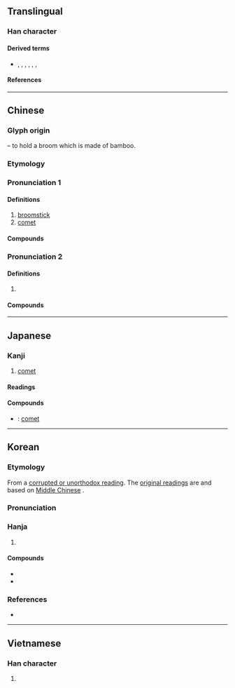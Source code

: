 {{also|篲}}
{{character info}}
==Translingual==

===Han character===
{{Han char|rn=58|rad=彐|as=08|sn=11|four=55174|canj=QJSM|ids=⿱⿰丰丰彐}}

====Derived terms====
* {{l|mul|慧}}, {{l|mul|嘒}}, {{l|mul|𦄑}}, {{l|mul|槥}}, {{l|mul|熭}}, {{l|mul|䨮}}, {{l|mul|鏏}}

====References====
{{Han ref|kx=0362.160|dkj=09927|dj=0680.310|hdz=20961.100|uh=5F57}}

----

==Chinese==
{{zh-forms|alt=篲}}

===Glyph origin===
{{Han etym}}
{{Han compound|甡|又|t1=broom|t2=hand|ls=psc}} – to hold a broom which is made of bamboo.

===Etymology===
{{rfe|zh|Are the pronunciations via analogy with {{zh-l|慧}}?}}

===Pronunciation 1===
{{zh-pron
|m=huì
|c=seoi6,wai6
|w=3hhue
|mn=hūi
|mc=1+3
|oc=1,1+3
|ma=
|cat=n
}}

====Definitions====
{{zh-hanzi}}

# [[broomstick]]
# [[comet]]

====Compounds====
{{zh-der|周期彗星|哈雷彗星|彗尾|彗星|彗氾畫塗|擁彗先驅|擁彗迎門|畢拉彗星|百武彗星}}

===Pronunciation 2===
{{zh-pron
|m=wèi
|c=wai6
|mc=2
|oc=n,2
|cat=v
}}

====Definitions====
{{zh-hanzi}}

# {{zh-alt-form|熭}}

====Compounds====
{{zh-der|日中必彗}}

----

==Japanese==

===Kanji===
{{ja-kanji|grade=|rs=彐08}}

# [[comet]]

====Readings====
{{ja-readings
|goon=ずい, ぜい
|kanon=すい, せい
|kun=ほうき-
}}

====Compounds====
{{der-top|Compounds}}
* {{ja-r|彗星|すいせい}}: [[comet]]
{{der-bottom}}

----

==Korean==

===Etymology===
From a [[속음|corrupted or unorthodox reading]]. The [[본음|original readings]] are {{ko-l|수}} and {{ko-l|세}} based on [[Middle Chinese]] {{ltc-l|彗|id=1+3}}. 

{{collapse|
* {{hanja-dongguk|ᄊᆔᆼ〮|ssyúy}}
* {{hanja-hunmong|슈〯|syǔ|器皿|alt=篲}}
|Historical readings
|bg=#FFFFFF}}

===Pronunciation===
{{ko-hanja-pron|혜|l=y}}

===Hanja===
{{ko-hanja-search}}
{{ko-hanja|살별|혜}}

# {{hanja form of|혜|[[comet]]}}

====Compounds====
{{der-top|Compounds}}
* {{ko-l|혜성|彗星}}
* {{ko-l|^혜성가|彗星歌}}
{{der-bottom}}

===References===
* {{R:hanjadoc|3218}}

----

==Vietnamese==

===Han character===
{{vi-readings|rs=彐08|reading=tuệ}}

# {{rfdef|vi|sort=彐08}}

{{cln|vi|Han tu}}